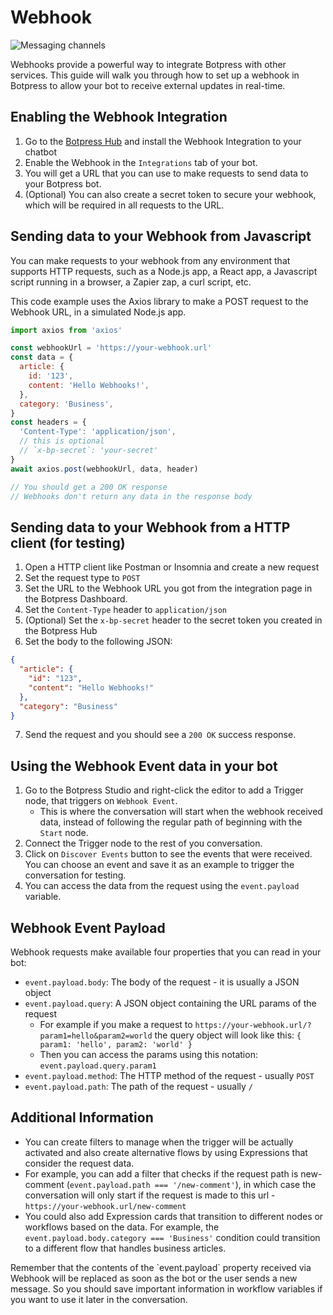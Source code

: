 
# Webhook

![Messaging channels](/docs/content/webhook-banner.png)

Webhooks provide a powerful way to integrate Botpress with other services. This guide will walk you through how to set up a webhook in Botpress to allow your bot to receive external updates in real-time.

## Enabling the Webhook Integration

1. Go to the [Botpress Hub](https://app.botpress.cloud/hub) and install the Webhook Integration to your chatbot
2. Enable the Webhook in the `Integrations` tab of your bot.
3. You will get a URL that you can use to make requests to send data to your Botpress bot.
4. (Optional) You can also create a secret token to secure your webhook, which will be required in all requests to the URL.

## Sending data to your Webhook from Javascript

You can make requests to your webhook from any environment that supports HTTP requests, such as a Node.js app, a React app, a Javascript script running in a browser, a Zapier zap, a curl script, etc.

This code example uses the Axios library to make a POST request to the Webhook URL, in a simulated Node.js app.

```js
import axios from 'axios'

const webhookUrl = 'https://your-webhook.url'
const data = {
  article: {
    id: '123',
    content: 'Hello Webhooks!',
  },
  category: 'Business',
}
const headers = {
  'Content-Type': 'application/json',
  // this is optional
  // `x-bp-secret`: 'your-secret'
}
await axios.post(webhookUrl, data, header)

// You should get a 200 OK response
// Webhooks don't return any data in the response body
```

## Sending data to your Webhook from a HTTP client (for testing)

1. Open a HTTP client like Postman or Insomnia and create a new request
2. Set the request type to `POST`
3. Set the URL to the Webhook URL you got from the integration page in the Botpress Dashboard.
4. Set the `Content-Type` header to `application/json`
5. (Optional) Set the `x-bp-secret` header to the secret token you created in the Botpress Hub
6. Set the body to the following JSON:

```json
{
  "article": {
    "id": "123",
    "content": "Hello Webhooks!"
  },
  "category": "Business"
}
```

7. Send the request and you should see a `200 OK` success response.

## Using the Webhook Event data in your bot

1. Go to the Botpress Studio and right-click the editor to add a Trigger node, that triggers on `Webhook Event`.
   - This is where the conversation will start when the webhook received data, instead of following the regular path of beginning with the `Start` node.
2. Connect the Trigger node to the rest of you conversation.
3. Click on `Discover Events` button to see the events that were received. You can choose an event and save it as an example to trigger the conversation for testing.
4. You can access the data from the request using the `event.payload` variable.

## Webhook Event Payload

Webhook requests make available four properties that you can read in your bot:

- `event.payload.body`: The body of the request - it is usually a JSON object
- `event.payload.query`: A JSON object containing the URL params of the request
  - For example if you make a request to `https://your-webhook.url/?param1=hello&param2=world` the query object will look like this: `{ param1: 'hello', param2: 'world' }`
  - Then you can access the params using this notation: `event.payload.query.param1`
- `event.payload.method`: The HTTP method of the request - usually `POST`
- `event.payload.path`: The path of the request - usually `/`

## Additional Information

- You can create filters to manage when the trigger will be actually activated and also create alternative flows by using Expressions that consider the request data.
- For example, you can add a filter that checks if the request path is new-comment (`event.payload.path === '/new-comment'`), in which case the conversation will only start if the request is made to this url - `https://your-webhook.url/new-comment`
- You could also add Expression cards that transition to different nodes or workflows based on the data. For example, the `event.payload.body.category === 'Business'` condition could transition to a different flow that handles business articles.

<Callout type="info">
  Remember that the contents of the `event.payload` property received via Webhook will be replaced as soon as the bot or
  the user sends a new message. So you should save important information in workflow variables if you want to use it
  later in the conversation.
</Callout>
